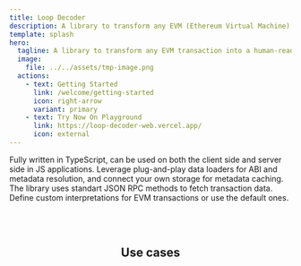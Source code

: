 ```yaml
---
title: Loop Decoder
description: A library to transform any EVM (Ethereum Virtual Machine) transaction into a human-readable format
template: splash
hero:
  tagline: A library to transform any EVM transaction into a human-readable format
  image:
    file: ../../assets/tmp-image.png
  actions:
    - text: Getting Started
      link: /welcome/getting-started
      icon: right-arrow
      variant: primary
    - text: Try Now On Playground
      link: https://loop-decoder-web.vercel.app/
      icon: external
---
```



<CardGrid stagger>
  <Card title="TypeScript" icon="seti:typescript">
    Fully written in TypeScript, can be used on both the client side and server side in JS applications.
  </Card>
  <Card title="Highly customizable" icon="puzzle">
    Leverage plug-and-play data loaders for ABI and metadata resolution, and connect your own storage for metadata
    caching.
  </Card>
  <Card title="You only need an RPC" icon="rocket">
    The library uses standart JSON RPC methods to fetch transaction data.
  </Card>
  <Card title="Flexible Intepreters" icon="setting">
    Define custom interpretations for EVM transactions or use the default ones.
  </Card>
</CardGrid>

<div style="text-align: center; padding-top: 3rem; padding-bottom: 3rem;">
  <h2>Use cases</h2>
</div>

<CardGrid>
  <LinkCard title="Push Notifications" href="https://github.com/3loop/example-push-notifications" />
  <LinkCard title="Transaction History" href="/welcome/getting-started" />
  <LinkCard title="Block Explorers" href="https://github.com/3loop/transaction-frame" />
  <LinkCard title="On Chain Bots" href="/recipes/fc-bot" />
  <LinkCard title="Custom Indexers" href="/welcome/getting-started" />
  <LinkCard title="Analytics" href="https://3loop.io/" />
</CardGrid>
